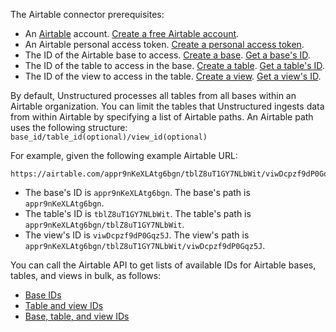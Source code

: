 The Airtable connector prerequisites:

- An [Airtable](https://www.airtable.com/) account. [Create a free Airtable account](https://airtable.com/signup). 
- An Airtable personal access token. [Create a personal access token](https://support.airtable.com/docs/creating-and-using-api-keys-and-access-tokens).
- The ID of the Airtable base to access. [Create a base](https://www.airtable.com/guides/build/create-a-base). [Get a base's ID](https://support.airtable.com/docs/finding-airtable-ids#finding-base-url-ids).
- The ID of the table to access in the base. [Create a table](https://www.airtable.com/guides/build/create-a-table). [Get a table's ID](https://support.airtable.com/docs/finding-airtable-ids#finding-base-url-ids).
- The ID of the view to access in the table. [Create a view](https://www.airtable.com/guides/build/create-custom-views-of-data). [Get a view's ID](https://support.airtable.com/docs/finding-airtable-ids#finding-base-url-ids).

By default, Unstructured processes all tables from all bases within an Airtable organization. You can limit the 
tables that Unstructured ingests data from within Airtable by specifying a list of Airtable paths. 
An Airtable path uses the following structure: `base_id/table_id(optional)/view_id(optional)`

For example, given the following example Airtable URL:

```text
https://airtable.com/appr9nKeXLAtg6bgn/tblZ8uT1GY7NLbWit/viwDcpzf9dP0Gqz5J
```

- The base's ID is `appr9nKeXLAtg6bgn`. The base's path is `appr9nKeXLAtg6bgn`.
- The table's ID is `tblZ8uT1GY7NLbWit`. The table's path is `appr9nKeXLAtg6bgn/tblZ8uT1GY7NLbWit`.
- The view's ID is `viwDcpzf9dP0Gqz5J`. The view's path is `appr9nKeXLAtg6bgn/tblZ8uT1GY7NLbWit/viwDcpzf9dP0Gqz5J`.

You can call the Airtable API to get lists of available IDs for Airtable bases, tables, and views in bulk, as follows:

- [Base IDs](https://airtable.com/developers/web/api/list-bases)
- [Table and view IDs](https://airtable.com/developers/web/api/get-base-schema)
- [Base, table, and view IDs](https://pyairtable.readthedocs.io/en/latest/metadata.html)
